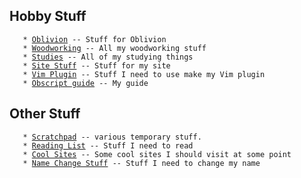== Hobby Stuff ==
    * [[Oblivion]] -- Stuff for Oblivion
    * [[Woodworking]] -- All my woodworking stuff
    * [[Studies]] -- All of my studying things
    * [[Site Stuff]] -- Stuff for my site
    * [[Vim Plugin]] -- Stuff I need to use make my Vim plugin
    * [[OBScript Guide|Obscript guide]] -- My guide

== Other Stuff ==
    * [[Scratchpad]] -- various temporary stuff.
    * [[Reading List]] -- Stuff I need to read
    * [[Cool Sites]] -- Some cool sites I should visit at some point
    * [[Name Change Stuff]] -- Stuff I need to change my name

